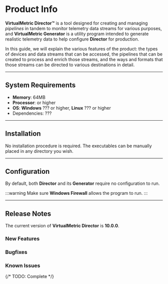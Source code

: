 # Product Info

**VirtualMetric Director&trade;** is a tool designed for creating and managing _pipelines_ in tandem to monitor telemetry data streams for various purposes, and **VirtualMetric Generator** is a utility program intended to generate realistic telemetry data to help configure **Director** for production.

In this guide, we will explain the various features of the product: the types of devices and data streams that can be accessed, the pipelines that can be created to process and enrich those streams, and the ways and formats that those streams can be directed to various destinations in detail.

---


## System Requirements

* **Memory**: 64MB
* **Processor**: or higher
* **OS**: **Windows** ??? or higher, **Linux** ??? or higher
* Dependencies: ???

---

## Installation

No installation procedure is required. The executables can be manually placed in any directory you wish.

---

## Configuration

By default, both **Director** and its **Generator** require no configuration to run.

:::warning
Make sure **Windows Firewall** allows the program to run.
:::

---

## Release Notes

The current version of **VirtualMetric Director** is **10.0.0**.

### New Features

### Bugfixes

### Known Issues

{/* TODO: Complete */}
